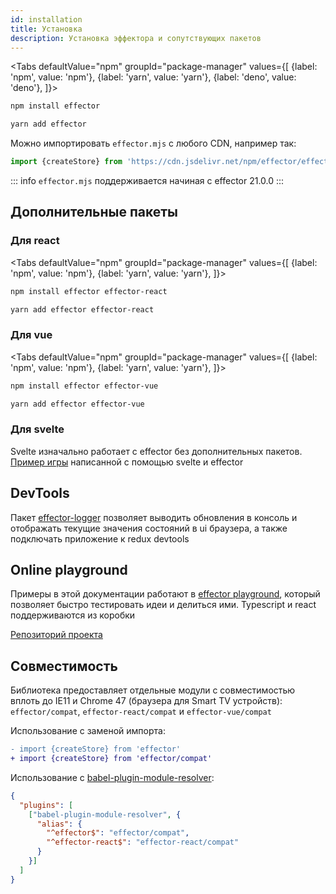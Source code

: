 ```yaml
---
id: installation
title: Установка
description: Установка эффектора и сопутствующих пакетов
---
```



<Tabs
  defaultValue="npm"
  groupId="package-manager"
  values={[
    {label: 'npm', value: 'npm'},
    {label: 'yarn', value: 'yarn'},
    {label: 'deno', value: 'deno'},
  ]}>
  <TabItem value="npm">

```bash
npm install effector
```

  </TabItem>
  <TabItem value="yarn">

```bash
yarn add effector
```

  </TabItem>
  <TabItem value="deno">

Можно импортировать `effector.mjs` с любого CDN, например так:

```typescript
import {createStore} from 'https://cdn.jsdelivr.net/npm/effector/effector.mjs'
```

::: info
`effector.mjs` поддерживается начиная с effector 21.0.0
:::

  </TabItem>
</Tabs>

## Дополнительные пакеты

### Для react

<Tabs
  defaultValue="npm"
  groupId="package-manager"
  values={[
    {label: 'npm', value: 'npm'},
    {label: 'yarn', value: 'yarn'},
  ]}>
  <TabItem value="npm">

```bash
npm install effector effector-react
```

  </TabItem>
  <TabItem value="yarn">

```bash
yarn add effector effector-react
```

  </TabItem>
</Tabs>

### Для vue

<Tabs
  defaultValue="npm"
  groupId="package-manager"
  values={[
    {label: 'npm', value: 'npm'},
    {label: 'yarn', value: 'yarn'},
  ]}>
  <TabItem value="npm">

```bash
npm install effector effector-vue
```

  </TabItem>
  <TabItem value="yarn">

```bash
yarn add effector effector-vue
```

  </TabItem>
</Tabs>

### Для svelte

Svelte изначально работает с effector без дополнительных пакетов. [Пример игры](https://github.com/today-/citycatch) написанной с помощью svelte и effector

## DevTools

Пакет [effector-logger](https://github.com/effector/logger) позволяет выводить обновления в консоль и отображать текущие значения состояний в ui браузера, а также подключать приложение к redux devtools

## Online playground

Примеры в этой документации работают в [effector playground](https://share.effector.dev), который позволяет быстро тестировать идеи и делиться ими. Typescript и react поддерживаются из коробки

[Репозиторий проекта](https://github.com/effector/repl)

## Совместимость

Библиотека предоставляет отдельные модули с совместимостью вплоть до IE11 и Chrome 47 (браузера для Smart TV устройств):  `effector/compat`, `effector-react/compat` и `effector-vue/compat`

Использование с заменой импорта:

```diff
- import {createStore} from 'effector'
+ import {createStore} from 'effector/compat'
```

Использование с [babel-plugin-module-resolver](https://github.com/tleunen/babel-plugin-module-resolver):

```json title=".babelrc"
{
  "plugins": [
    ["babel-plugin-module-resolver", {
      "alias": {
        "^effector$": "effector/compat",
        "^effector-react$": "effector-react/compat"
      }
    }]
  ]
}
```
